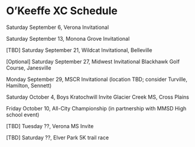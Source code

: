 # O'Keeffe XC Schedule

Saturday September 6, Verona Invitational

Saturday September 13, Monona Grove Invitational 

[TBD] Saturday September 21, Wildcat Invitational, Belleville

[Optional] Saturday September 27, Midwest Invitational Blackhawk Golf Course, Janesville

Monday September 29, MSCR Invitational (location TBD; consider Turville, Hamilton, Sennett)

Saturday October 4, Boys Kratochwill Invite Glacier Creek MS, Cross Plains

Friday October 10, All-City Championship (in partnership with MMSD High school event)

[TBD] Tuesday ??, Verona MS Invite

[TBD] Saturday ??, Elver Park 5K trail race
